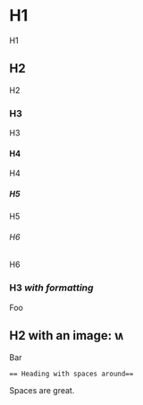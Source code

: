 = H1 =
H1
== H2 ==
H2
=== H3 ===
H3
==== H4 ====
H4
===== H5 =====
H5
====== H6 ======
H6


=== H3 ''with '''formatting''''' ===
Foo

== H2 with an image: [[Datei:Wikipedia-logo-v2.svg|16px]] ==
Bar

 == Heading with spaces around==  
Spaces are great.
